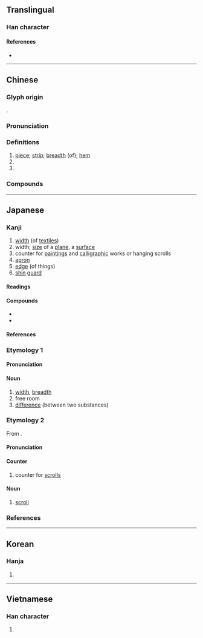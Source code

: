 {{character info/new}}
==Translingual==

===Han character===
{{Han char|rn=50|rad=巾|as=09|sn=12|four=41266|canj=LBMRW|ids=⿰巾畐}}

====References====
* {{Han ref|kx=0334.210|dkj=08995|dj=0641.230|hdz=10746.130|uh=5E45|ud=24133|bh=B454|bd=46164}}

----

==Chinese==
{{zh-forms}}

===Glyph origin===
{{Han etym}}
{{Han compound|巾|畐|ls=psc|c1=s|c2=p|t1=clothing}}.

===Pronunciation===
{{zh-pron
|m=fú
|c=fuk1
|mn=pak/hok
|mn_note=pak - vernacular, hok - literary
|h=pfs=puk
|mc=y
|oc=y
|cat=n,cls
}}

===Definitions===
{{zh-hanzi}}

# [[piece]]; [[strip]]; [[breadth]] (of); [[hem]]
# {{zh-classifier|[[textile]]s}}
# {{zh-classifier|[[picture]]s}}

===Compounds===
{{zh-der|大幅度|修邊幅|尺幅千里|不脩邊幅|幅員|不修邊幅|修飾邊幅|幅度|幅巾|巨幅|尺幅|寬幅|幅面|不事邊幅|畫幅|步幅|振幅|橫幅|播幅|漲幅|方幅|斷幅殘紙|條幅|減幅|波幅|連篇累幅|調幅|邊幅|篇幅|降幅|邊幅不修|跌幅|調幅廣播|大幅}}

{{zh-cat|Elementary}}

----

==Japanese==

===Kanji===
{{ja-kanji|grade=c|rs=巾09}}

# [[width]] (of [[textiles]])
# width; [[size]] of a [[plane]], a [[surface]]
# counter for [[painting]]s and [[calligraphic]] works or hanging scrolls
# [[apron]]
# [[edge]] (of things)
# [[shin]] [[guard]]

====Readings====
{{ja-readings
|goon=ふく
|kanon=ふく
|kun=はば-
}}

====Compounds====
* {{ja-r|幅%員|ふく%いん}}
* {{ja-r|歩%幅|ほ%はば}}

====References====
{{ja-kref
|ku=4193
|shift=959D
|jis=497D
|euc=C9FD
|skip=1-3-9
|freq=641
|nelson=1484
|newnelson=1574
|halpern=569
|kld=417
|heisig=407
|tuttle=3f9.2
}}

===Etymology 1===
{{ja-kanjitab|はば|yomi=k}}

====Pronunciation====
{{ja-pron|yomi=k|はば|acc=0|acc_ref=DJR,NHK}}

====Noun====
{{ja-noun|はば}}

# [[width]], [[breadth]]
# free room
# [[difference]] (between two substances)

===Etymology 2===
{{ja-kanjitab|ふく|yomi=o}}
From {{etyl|ltc|ja|sort=ふく}} {{m|zh|幅|tr=pjuwk}}.

====Pronunciation====
{{ja-pron|yomi=o|ふく|acc=2|dev=1|acc_ref=DJR,NHK}}

====Counter====
{{ja-pos|counter|ふく}}

# counter for [[scroll]]s

====Noun====
{{ja-noun|ふく}}

# [[scroll]]

===References===
<references/>

----

==Korean==

===Hanja===
{{ko-hanja|hangeul=폭|rv=pok|mr=p'ok}}

# {{defn|lang=ko|sort=巾09}}

----

==Vietnamese==

===Han character===
{{vi-hantu|[[bức]], [[phúc]]|rs=巾09}}

# {{defn|lang=vi|sort=巾09}}